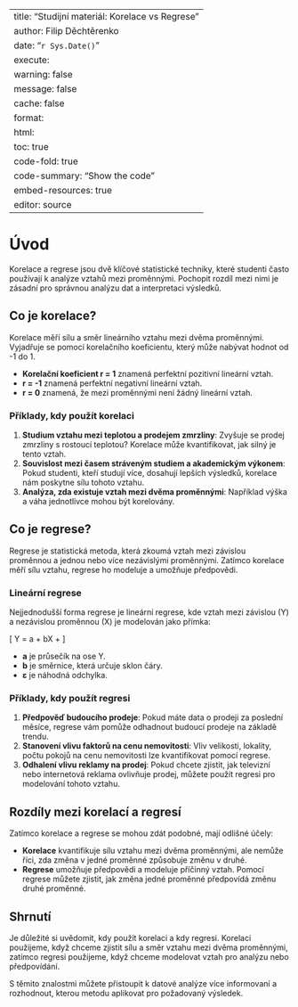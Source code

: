 
---
title: "Studijní materiál: Korelace vs Regrese"
author: Filip Děchtěrenko
date: "`r Sys.Date()`"
execute:
  warning: false
  message: false
  cache: false
format:
  html:
    toc: true
    code-fold: true
    code-summary: "Show the code"
    embed-resources: true
editor: source
---

# Úvod

Korelace a regrese jsou dvě klíčové statistické techniky, které studenti často používají k analýze vztahů mezi proměnnými. Pochopit rozdíl mezi nimi je zásadní pro správnou analýzu dat a interpretaci výsledků.

## Co je korelace?

Korelace měří sílu a směr lineárního vztahu mezi dvěma proměnnými. Vyjadřuje se pomocí korelačního koeficientu, který může nabývat hodnot od -1 do 1.

- **Korelační koeficient r = 1** znamená perfektní pozitivní lineární vztah.
- **r = -1** znamená perfektní negativní lineární vztah.
- **r = 0** znamená, že mezi proměnnými není žádný lineární vztah.

### Příklady, kdy použít korelaci

1. **Studium vztahu mezi teplotou a prodejem zmrzliny**: Zvyšuje se prodej zmrzliny s rostoucí teplotou? Korelace může kvantifikovat, jak silný je tento vztah.
2. **Souvislost mezi časem stráveným studiem a akademickým výkonem**: Pokud studenti, kteří studují více, dosahují lepších výsledků, korelace nám poskytne sílu tohoto vztahu.
3. **Analýza, zda existuje vztah mezi dvěma proměnnými**: Například výška a váha jednotlivce mohou být korelovány.

## Co je regrese?

Regrese je statistická metoda, která zkoumá vztah mezi závislou proměnnou a jednou nebo více nezávislými proměnnými. Zatímco korelace měří sílu vztahu, regrese ho modeluje a umožňuje předpovědi.

### Lineární regrese

Nejjednodušší forma regrese je lineární regrese, kde vztah mezi závislou (Y) a nezávislou proměnnou (X) je modelován jako přímka:

\[ Y = a + bX + \epsilon \]

- **a** je průsečík na ose Y.
- **b** je směrnice, která určuje sklon čáry.
- **ε** je náhodná odchylka.

### Příklady, kdy použít regresi

1. **Předpověď budoucího prodeje**: Pokud máte data o prodeji za poslední měsíce, regrese vám pomůže odhadnout budoucí prodeje na základě trendu.
2. **Stanovení vlivu faktorů na cenu nemovitosti**: Vliv velikosti, lokality, počtu pokojů na cenu nemovitosti lze kvantifikovat pomocí regrese.
3. **Odhalení vlivu reklamy na prodej**: Pokud chcete zjistit, jak televizní nebo internetová reklama ovlivňuje prodej, můžete použít regresi pro modelování tohoto vztahu.

## Rozdíly mezi korelací a regresí

Zatímco korelace a regrese se mohou zdát podobné, mají odlišné účely:

- **Korelace** kvantifikuje sílu vztahu mezi dvěma proměnnými, ale nemůže říci, zda změna v jedné proměnné způsobuje změnu v druhé.
- **Regrese** umožňuje předpovědi a modeluje příčinný vztah. Pomocí regrese můžete zjistit, jak změna jedné proměnné předpovídá změnu druhé proměnné.

## Shrnutí

Je důležité si uvědomit, kdy použít korelaci a kdy regresi. Korelaci použijeme, když chceme zjistit sílu a směr vztahu mezi dvěma proměnnými, zatímco regresi použijeme, když chceme modelovat vztah pro analýzu nebo předpovídání.

S těmito znalostmi můžete přistoupit k datové analýze více informovaní a rozhodnout, kterou metodu aplikovat pro požadovaný výsledek.


